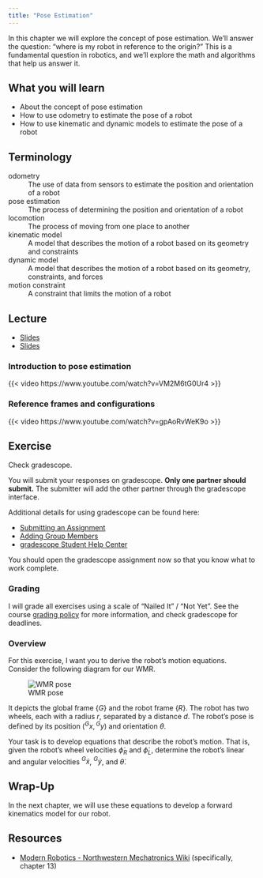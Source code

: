 ```yaml
---
title: "Pose Estimation"
---
```


In this chapter we will explore the concept of pose estimation. We'll answer the question: "where is my robot in reference to the origin?" This is a fundamental question in robotics, and we'll explore the math and algorithms that help us answer it.

## What you will learn

- About the concept of pose estimation
- How to use odometry to estimate the pose of a robot
- How to use kinematic and dynamic models to estimate the pose of a robot

## Terminology

odometry
: The use of data from sensors to estimate the position and orientation of a robot

pose estimation
: The process of determining the position and orientation of a robot

locomotion
: The process of moving from one place to another

kinematic model
: A model that describes the motion of a robot based on its geometry and constraints

dynamic model
: A model that describes the motion of a robot based on its geometry, constraints, and forces

motion constraint
: A constraint that limits the motion of a robot

## Lecture

- [Slides](../_static/lectures/13-PoseEstimation.pptx)
- [Slides](../_static/lectures/13-PoseEstimation.pdf)

### Introduction to pose estimation

{{< video https://www.youtube.com/watch?v=VM2M6tG0Ur4 >}}

### Reference frames and configurations

{{< video https://www.youtube.com/watch?v=gpAoRvWeK9o >}}

## Exercise

Check gradescope.

You will submit your responses on gradescope. **Only one partner should submit.** The submitter will add the other partner through the gradescope interface.

Additional details for using gradescope can be found here:

- [Submitting an Assignment](https://help.gradescope.com/article/ccbpppziu9-student-submit-work)
- [Adding Group Members](https://help.gradescope.com/article/m5qz2xsnjy-student-add-group-members)
- [gradescope Student Help Center](https://help.gradescope.com/category/cyk4ij2dwi-student-workflow)

You should open the gradescope assignment now so that you know what to work complete.

### Grading

I will grade all exercises using a scale of "Nailed It" / "Not Yet". See the course [grading policy](../index.qmd#grading) for more information, and check gradescope for deadlines.

### Overview

For this exercise, I want you to derive the robot's motion equations. Consider the following diagram for our WMR.

![WMR pose](../_static/images/13-PoseEstimation/WMRPose.svg)

It depicts the global frame $\{G\}$ and the robot frame $\{R\}$. The robot has two wheels, each with a radius $r$, separated by a distance $d$. The robot's pose is defined by its position $({}^Gx, {}^Gy)$ and orientation $\theta$.

Your task is to develop equations that describe the robot's motion. That is, given the robot's wheel velocities $\dot{\phi}_R$ and $\dot{\phi}_L$, determine the robot's linear and angular velocities ${}^G\dot{x}$, ${}^G\dot{y}$, and $\dot{\theta}$.

## Wrap-Up

In the next chapter, we will use these equations to develop a forward kinematics model for our robot.

## Resources

- [Modern Robotics - Northwestern Mechatronics Wiki](https://hades.mech.northwestern.edu/index.php/Modern_Robotics) (specifically, chapter 13)
